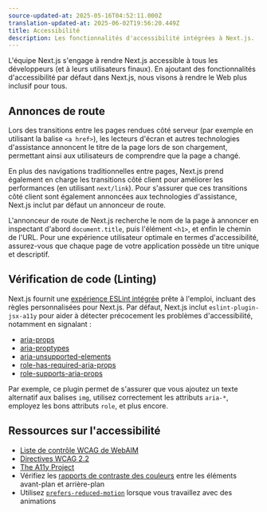 ```yaml
---
source-updated-at: 2025-05-16T04:52:11.000Z
translation-updated-at: 2025-06-02T19:56:20.449Z
title: Accessibilité
description: Les fonctionnalités d'accessibilité intégrées à Next.js.
---
```


L'équipe Next.js s'engage à rendre Next.js accessible à tous les développeurs (et à leurs utilisateurs finaux). En ajoutant des fonctionnalités d'accessibilité par défaut dans Next.js, nous visons à rendre le Web plus inclusif pour tous.

## Annonces de route

Lors des transitions entre les pages rendues côté serveur (par exemple en utilisant la balise `<a href>`), les lecteurs d'écran et autres technologies d'assistance annoncent le titre de la page lors de son chargement, permettant ainsi aux utilisateurs de comprendre que la page a changé.

En plus des navigations traditionnelles entre pages, Next.js prend également en charge les transitions côté client pour améliorer les performances (en utilisant `next/link`). Pour s'assurer que ces transitions côté client sont également annoncées aux technologies d'assistance, Next.js inclut par défaut un annonceur de route.

L'annonceur de route de Next.js recherche le nom de la page à annoncer en inspectant d'abord `document.title`, puis l'élément `<h1>`, et enfin le chemin de l'URL. Pour une expérience utilisateur optimale en termes d'accessibilité, assurez-vous que chaque page de votre application possède un titre unique et descriptif.

## Vérification de code (Linting)

Next.js fournit une [expérience ESLint intégrée](/docs/pages/api-reference/config/eslint) prête à l'emploi, incluant des règles personnalisées pour Next.js. Par défaut, Next.js inclut `eslint-plugin-jsx-a11y` pour aider à détecter précocement les problèmes d'accessibilité, notamment en signalant :

- [aria-props](https://github.com/jsx-eslint/eslint-plugin-jsx-a11y/blob/HEAD/docs/rules/aria-props.md?rgh-link-date=2021-06-04T02%3A10%3A36Z)
- [aria-proptypes](https://github.com/jsx-eslint/eslint-plugin-jsx-a11y/blob/HEAD/docs/rules/aria-proptypes.md?rgh-link-date=2021-06-04T02%3A10%3A36Z)
- [aria-unsupported-elements](https://github.com/jsx-eslint/eslint-plugin-jsx-a11y/blob/HEAD/docs/rules/aria-unsupported-elements.md?rgh-link-date=2021-06-04T02%3A10%3A36Z)
- [role-has-required-aria-props](https://github.com/jsx-eslint/eslint-plugin-jsx-a11y/blob/HEAD/docs/rules/role-has-required-aria-props.md?rgh-link-date=2021-06-04T02%3A10%3A36Z)
- [role-supports-aria-props](https://github.com/jsx-eslint/eslint-plugin-jsx-a11y/blob/HEAD/docs/rules/role-supports-aria-props.md?rgh-link-date=2021-06-04T02%3A10%3A36Z)

Par exemple, ce plugin permet de s'assurer que vous ajoutez un texte alternatif aux balises `img`, utilisez correctement les attributs `aria-*`, employez les bons attributs `role`, et plus encore.

## Ressources sur l'accessibilité

- [Liste de contrôle WCAG de WebAIM](https://webaim.org/standards/wcag/checklist)
- [Directives WCAG 2.2](https://www.w3.org/TR/WCAG22/)
- [The A11y Project](https://www.a11yproject.com/)
- Vérifiez les [rapports de contraste des couleurs](https://developer.mozilla.org/docs/Web/Accessibility/Understanding_WCAG/Perceivable/Color_contrast) entre les éléments avant-plan et arrière-plan
- Utilisez [`prefers-reduced-motion`](https://web.dev/prefers-reduced-motion/) lorsque vous travaillez avec des animations